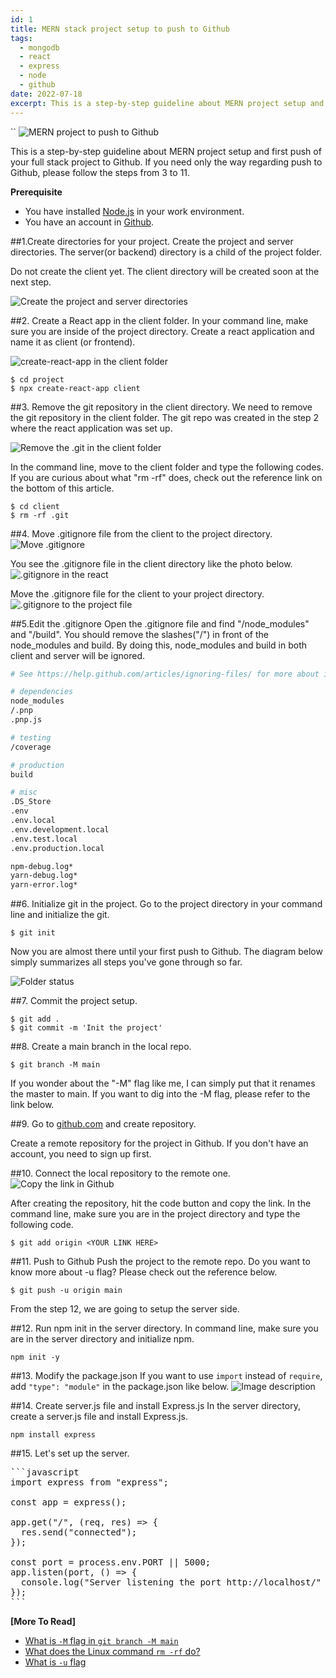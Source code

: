 ```yaml
---
id: 1
title: MERN stack project setup to push to Github
tags:
  - mongodb
  - react
  - express
  - node
  - github
date: 2022-07-18
excerpt: This is a step-by-step guideline about MERN project setup and first push of your full stack project to Github.
---
```


``
![MERN project to push to Github](https://dev-to-uploads.s3.amazonaws.com/uploads/articles/zna8cws7p9fhunr82gzs.png)

This is a step-by-step guideline about MERN project setup and first push of your full stack project to Github. If you need only the way regarding push to Github, please follow the steps from 3 to 11.

**Prerequisite**

- You have installed [Node.js](https://nodejs.org/en/download/) in your work environment.
- You have an account in [Github](https://github.com/).

##1.Create directories for your project.
Create the project and server directories. The server(or backend) directory is a child of the project folder.

Do not create the client yet. The client directory will be created soon at the next step.

![Create the project and server directories](https://dev-to-uploads.s3.amazonaws.com/uploads/articles/8bx5a5gk5nxwmpov4p5u.png)

##2. Create a React app in the client folder.
In your command line, make sure you are inside of the project directory. Create a react application and name it as client (or frontend).

![create-react-app in the client folder](https://dev-to-uploads.s3.amazonaws.com/uploads/articles/goayp94this7o39xio11.png)

```
$ cd project
$ npx create-react-app client
```

##3. Remove the git repository in the client directory.
We need to remove the git repository in the client folder. The git repo was created in the step 2 where the react application was set up.

![Remove the .git in the client folder](https://dev-to-uploads.s3.amazonaws.com/uploads/articles/upb0o26g6ce2yb8amkfn.png)

In the command line, move to the client folder and type the following codes. If you are curious about what "rm -rf" does, check out the reference link on the bottom of this article.

```
$ cd client
$ rm -rf .git
```

##4. Move .gitignore file from the client to the project directory.
![Move .gitignore](https://dev-to-uploads.s3.amazonaws.com/uploads/articles/r6ib331tbzdro4fy6xjl.png)

You see the .gitignore file in the client directory like the photo below.
![.gitignore in the react](https://dev-to-uploads.s3.amazonaws.com/uploads/articles/sz8vix0ugp04czq0xdkm.png)

Move the .gitignore file for the client to your project directory.
![.gitignore to the project file](https://dev-to-uploads.s3.amazonaws.com/uploads/articles/vf1y6dzaue7seblbc7ci.png)

##5.Edit the .gitignore
Open the .gitignore file and find "/node_modules" and "/build". You should remove the slashes("/") in front of the node_modules and build. By doing this, node_modules and build in both client and server will be ignored.

```dockerfile
# See https://help.github.com/articles/ignoring-files/ for more about ignoring files.

# dependencies
node_modules
/.pnp
.pnp.js

# testing
/coverage

# production
build

# misc
.DS_Store
.env
.env.local
.env.development.local
.env.test.local
.env.production.local

npm-debug.log*
yarn-debug.log*
yarn-error.log*
```

##6. Initialize git in the project.
Go to the project directory in your command line and initialize the git.

```
$ git init
```

Now you are almost there until your first push to Github. The diagram below simply summarizes all steps you've gone through so far.

![Folder status](https://dev-to-uploads.s3.amazonaws.com/uploads/articles/cr2pot6lkufh8tt2o6bd.png)

##7. Commit the project setup.

```
$ git add .
$ git commit -m 'Init the project'
```

##8. Create a main branch in the local repo.

```
$ git branch -M main
```

If you wonder about the "-M" flag like me, I can simply put that it renames the master to main. If you want to dig into the -M flag, please refer to the link below.

##9. Go to [github.com](https://github.com/) and create repository.

Create a remote repository for the project in Github. If you don't have an account, you need to sign up first.

##10. Connect the local repository to the remote one.
![Copy the link in Github](https://dev-to-uploads.s3.amazonaws.com/uploads/articles/1htjxad9gi0l7i1w3s77.png)

After creating the repository, hit the code button and copy the link. In the command line, make sure you are in the project directory and type the following code.

```
$ git add origin <YOUR LINK HERE>
```

##11. Push to Github
Push the project to the remote repo. Do you want to know more about -u flag? Please check out the reference below.

```
$ git push -u origin main
```

From the step 12, we are going to setup the server side.

##12. Run npm init in the server directory.
In command line, make sure you are in the server directory and initialize npm.

```
npm init -y
```

##13. Modify the package.json
If you want to use `import` instead of `require`, add `"type": "module"` in the package.json like below.
![Image description](https://dev-to-uploads.s3.amazonaws.com/uploads/articles/bhegldk10ldruzwrws8m.png)

##14. Create server.js file and install Express.js
In the server directory, create a server.js file and install Express.js.

```
npm install express
```

##15. Let's set up the server.

<pre>
```javascript
import express from "express";

const app = express();

app.get("/", (req, res) => {
  res.send("connected");
});

const port = process.env.PORT || 5000;
app.listen(port, () => {
  console.log("Server listening the port http://localhost/" + port);
});
```
</pre>

**[More To Read]**

- [What is `-M` flag in `git branch -M main`](https://stackoverflow.com/questions/68277661/what-does-the-m-mean-in-git-branch-m-main)
- [What does the Linux command `rm -rf` do? ](https://www.javatpoint.com/linux-rm-rf)
- [What is `-u` flag](ttps://stackoverflow.com/questions/5697750/what-exactly-does-the-u-do-git-push-u-origin-master-vs-git-push-origin-ma)
